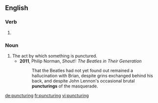 ==English==

===Verb===
{{head|en}}

# {{present participle of|puncture|lang=en}}

===Noun===
{{en-noun}}

# The act by which something is punctured.
#* '''2011''', Philip Norman, ''Shout!: The Beatles in Their Generation''
#*: That the Beatles had not yet found out remained a hallucination with Brian, despite grins exchanged behind his back, and despite John Lennon's occasional brutal '''puncturings''' of the masquerade.

[[de:puncturing]]
[[fr:puncturing]]
[[vi:puncturing]]